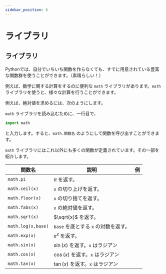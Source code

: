 ```yaml
---
sidebar_position: 6
---
```



# ライブラリ

## ライブラリ

Pythonでは、自分でいちいち関数を作らなくても、すでに用意されている豊富な関数群を使うことができます。（素晴らしい！）

例えば、数学に関する計算をするのに便利な `math` ライブラリがあります。`math` ライブラリを使うと、様々な計算を行うことができます。

例えば、絶対値を求めるには、次のようにします。

<ViewSource path="_samples/fabs.ipynb" />

`math` ライブラリを読み込むために、一行目で、

```python
import math
```

と入力します。すると、`math.関数名` のようにして関数を呼び出すことができます。

`math` ライブラリにはこれ以外にも多くの関数が定義されています。その一部を紹介します。

| 関数名             | 説明                                 | 例                                         |
| ------------------ | ------------------------------------ | ------------------------------------------ |
| `math.pi`          | $\pi$ を返す。                       | <ViewSource path="_samples/pi.ipynb" />    |
| `math.ceil(x)`     | `x` の切り上げを返す。               | <ViewSource path="_samples/ceil.ipynb" />  |
| `math.floor(x)`    | `x` の切り捨てを返す。               | <ViewSource path="_samples/floor.ipynb" /> |
| `math.fabs(x)`     | `x` の絶対値を返す。                 | <ViewSource path="_samples/fabs.ipynb" />  |
| `math.sqrt(x)`     | $\sqrt{x}$ を返す。                  | <ViewSource path="_samples/sqrt.ipynb" />  |
| `math.log(x,base)` | `base` を底とする `x` の対数を返す。 | <ViewSource path="_samples/log.ipynb" />   |
| `math.exp(x)`      | $e^x$ を返す。                       | <ViewSource path="_samples/exp.ipynb" />   |
| `math.sin(x)`      | $\sin(x)$ を返す。`x` はラジアン     | <ViewSource path="_samples/sin.ipynb" />   |
| `math.cos(x)`      | $\cos(x)$ を返す。`x` はラジアン     | <ViewSource path="_samples/cos.ipynb" />   |
| `math.tan(x)`      | $\tan(x)$ を返す。`x` はラジアン     | <ViewSource path="_samples/tan.ipynb" />   |
